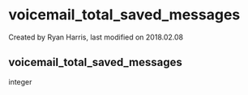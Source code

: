 
# voicemail_total_saved_messages 

 Created by  Ryan Harris, last modified on 2018.02.08

## voicemail_total_saved_messages

integer


